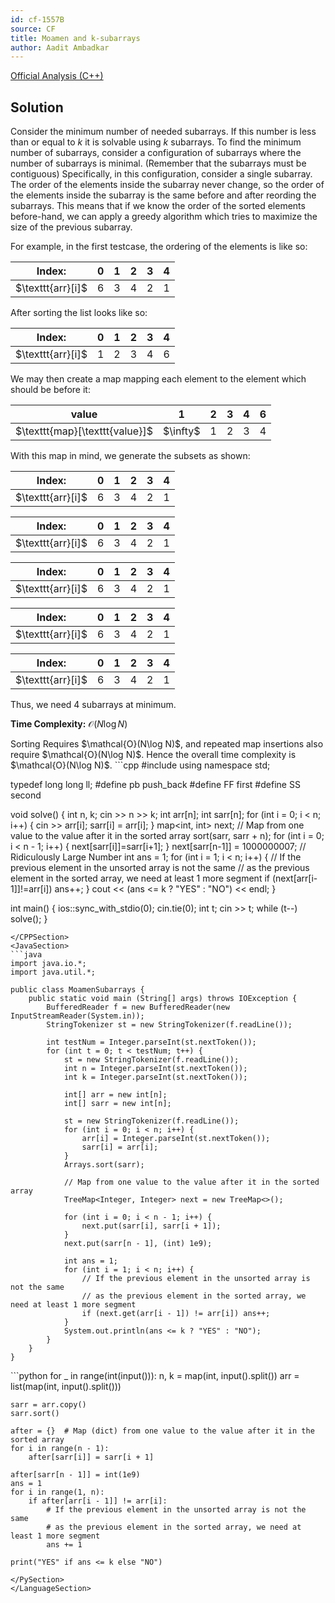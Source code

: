 ```yaml
---
id: cf-1557B
source: CF
title: Moamen and k-subarrays
author: Aadit Ambadkar
---
```


[Official Analysis (C++)](https://codeforces.com/blog/entry/93703)

## Solution

Consider the minimum number of needed subarrays. If this number is less than or equal to $k$ it is solvable using $k$ subarrays.
To find the minimum number of subarrays, consider a configuration of subarrays where the number of subarrays is minimal. (Remember that the subarrays must be contiguous)
Specifically, in this configuration, consider a single subarray. The order of the elements inside the subarray never change, so the order of the elements inside the subarray is the same before and after reording the subarrays.
This means that if we know the order of the sorted elements before-hand, we can apply a greedy algorithm which tries to maximize the size of the previous subarray.

For example, in the first testcase, the ordering of the elements is like so:

<center>
<table>
	<tbody>
		<tr>
			<th>Index:</th>
			<th>0</th>
			<th>1</th>
			<th>2</th>
			<th>3</th>
			<th>4</th>
		</tr>
	</tbody>
	<tbody>
		<tr>
			<td>$\texttt{arr}[i]$</td>
			<td>6</td>
			<td>3</td>
			<td>4</td>
			<td>2</td>
			<td>1</td>
		</tr>
	</tbody>
</table>
</center>

After sorting the list looks like so:

<center>
<table>
	<tbody>
		<tr>
			<th>Index:</th>
			<th>0</th>
			<th>1</th>
			<th>2</th>
			<th>3</th>
			<th>4</th>
		</tr>
	</tbody>
	<tbody>
		<tr>
			<td>$\texttt{arr}[i]$</td>
			<td>1</td>
			<td>2</td>
			<td>3</td>
			<td>4</td>
			<td>6</td>
		</tr>
	</tbody>
</table>
</center>

We may then create a map mapping each element to the element which should be before it:

<center>
<table>
	<tbody>
		<tr>
			<th>value</th>
			<th>1</th>
			<th>2</th>
			<th>3</th>
			<th>4</th>
			<th>6</th>
		</tr>
	</tbody>
	<tbody>
		<tr>
			<td>$\texttt{map}[\texttt{value}]$</td>
			<td>$\infty$</td>
			<td>1</td>
			<td>2</td>
			<td>3</td>
			<td>4</td>
		</tr>
	</tbody>
</table>
</center>

With this map in mind, we generate the subsets as shown:

<center>
<table>
	<tbody>
		<tr>
			<th>Index:</th>
			<th className="bg-yellow-100 dark:bg-yellow-800">0</th>
			<th>1</th>
			<th>2</th>
			<th>3</th>
			<th>4</th>
		</tr>
	</tbody>
	<tbody>
		<tr>
			<td>$\texttt{arr}[i]$</td>
			<td>6</td>
			<td>3</td>
			<td>4</td>
			<td>2</td>
			<td>1</td>
		</tr>
	</tbody>
</table>
</center>

<center>
<table>
	<tbody>
		<tr>
			<th>Index:</th>
			<th className="bg-yellow-100 dark:bg-yellow-800">0</th>
			<th className="bg-green-100 dark:bg-green-800">1</th>
			<th>2</th>
			<th>3</th>
			<th>4</th>
		</tr>
	</tbody>
	<tbody>
		<tr>
			<td>$\texttt{arr}[i]$</td>
			<td>6</td>
			<td>3</td>
			<td>4</td>
			<td>2</td>
			<td>1</td>
		</tr>
	</tbody>
</table>
</center>

<center>
<table>
	<tbody>
		<tr>
			<th>Index:</th>
			<th className="bg-yellow-100 dark:bg-yellow-800">0</th>
			<th className="bg-green-100 dark:bg-green-800">1</th>
			<th className="bg-green-100 dark:bg-green-800">2</th>
			<th>3</th>
			<th>4</th>
		</tr>
	</tbody>
	<tbody>
		<tr>
			<td>$\texttt{arr}[i]$</td>
			<td>6</td>
			<td>3</td>
			<td>4</td>
			<td>2</td>
			<td>1</td>
		</tr>
	</tbody>
</table>
</center>

<center>
<table>
	<tbody>
		<tr>
			<th>Index:</th>
			<th className="bg-yellow-100 dark:bg-yellow-800">0</th>
			<th className="bg-green-100 dark:bg-green-800">1</th>
			<th className="bg-green-100 dark:bg-green-800">2</th>
			<th className="bg-red-100 dark:bg-red-800">3</th>
			<th>4</th>
		</tr>
	</tbody>
	<tbody>
		<tr>
			<td>$\texttt{arr}[i]$</td>
			<td>6</td>
			<td>3</td>
			<td>4</td>
			<td>2</td>
			<td>1</td>
		</tr>
	</tbody>
</table>
</center>

<center>
<table>
	<tbody>
		<tr>
			<th>Index:</th>
			<th className="bg-yellow-100 dark:bg-yellow-800">0</th>
			<th className="bg-green-100 dark:bg-green-800">1</th>
			<th className="bg-green-100 dark:bg-green-800">2</th>
			<th className="bg-red-100 dark:bg-red-800">3</th>
			<th className="bg-blue-100 dark:bg-blue-800">4</th>
		</tr>
	</tbody>
	<tbody>
		<tr>
			<td>$\texttt{arr}[i]$</td>
			<td>6</td>
			<td>3</td>
			<td>4</td>
			<td>2</td>
			<td>1</td>
		</tr>
	</tbody>
</table>
</center>

Thus, we need 4 subarrays at minimum.

**Time Complexity:** $\mathcal{O}(N\log N)$

<Spoiler title="Time Complexity Proof">
Sorting Requires $\mathcal{O}(N\log N)$, and repeated map insertions also require $\mathcal{O}(N\log N)$. Hence the overall time complexity is $\mathcal{O}(N\log N)$.
</Spoiler>
	
<LanguageSection>
<CPPSection>
```cpp
#include <bits/stdc++.h>
using namespace std;

typedef long long ll;
#define pb push_back
#define FF first
#define SS second
 
void solve() {
	int n, k; cin >> n >> k;
	int arr[n];
	int sarr[n];
	for (int i = 0; i < n; i++) {
		cin >> arr[i];
		sarr[i] = arr[i];
	}
	map<int, int> next; // Map from one value to the value after it in the sorted array
	sort(sarr, sarr + n);
	for (int i = 0; i < n - 1; i++) {
		next[sarr[i]]=sarr[i+1];
	}
	next[sarr[n-1]] = 1000000007; // Ridiculously Large Number
	int ans = 1;
	for (int i = 1; i < n; i++) {
		// If the previous element in the unsorted array is not the same 
		// as the previous element in the sorted array, we need at least 1 more segment
		if (next[arr[i-1]]!=arr[i]) ans++; 
	}
	cout << (ans <= k ? "YES" : "NO") << endl;
}
 
int main() {
	ios::sync_with_stdio(0); cin.tie(0);
	int t; cin >> t; while (t--) solve();
}
```
</CPPSection>
<JavaSection>
```java
import java.io.*;
import java.util.*;

public class MoamenSubarrays {
	public static void main (String[] args) throws IOException {
		BufferedReader f = new BufferedReader(new InputStreamReader(System.in));
		StringTokenizer st = new StringTokenizer(f.readLine());
	
		int testNum = Integer.parseInt(st.nextToken());
		for (int t = 0; t < testNum; t++) {
			st = new StringTokenizer(f.readLine());
			int n = Integer.parseInt(st.nextToken());
			int k = Integer.parseInt(st.nextToken());
			
			int[] arr = new int[n];
			int[] sarr = new int[n];
	
			st = new StringTokenizer(f.readLine());
			for (int i = 0; i < n; i++) {
				arr[i] = Integer.parseInt(st.nextToken());
				sarr[i] = arr[i];
			}
			Arrays.sort(sarr);
	
			// Map from one value to the value after it in the sorted array
			TreeMap<Integer, Integer> next = new TreeMap<>(); 

			for (int i = 0; i < n - 1; i++) {
				next.put(sarr[i], sarr[i + 1]);
			}
			next.put(sarr[n - 1], (int) 1e9);
								       
			int ans = 1;
			for (int i = 1; i < n; i++) {
				// If the previous element in the unsorted array is not the same 
				// as the previous element in the sorted array, we need at least 1 more segment
				if (next.get(arr[i - 1]) != arr[i]) ans++;
			}
			System.out.println(ans <= k ? "YES" : "NO");
		}
	}
}

```
</JavaSection>
	
<PySection>
```python
for _ in range(int(input())):
	n, k = map(int, input().split())
	arr = list(map(int, input().split()))

	sarr = arr.copy()
	sarr.sort()
	
	after = {}  # Map (dict) from one value to the value after it in the sorted array
	for i in range(n - 1):
		after[sarr[i]] = sarr[i + 1]
	
	after[sarr[n - 1]] = int(1e9)
	ans = 1
	for i in range(1, n):
		if after[arr[i - 1]] != arr[i]:
			# If the previous element in the unsorted array is not the same 
			# as the previous element in the sorted array, we need at least 1 more segment
			ans += 1

	print("YES" if ans <= k else "NO")
```
</PySection>
</LanguageSection>
